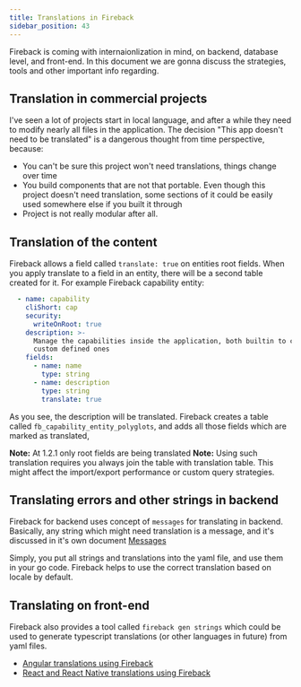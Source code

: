 ```yaml
---
title: Translations in Fireback
sidebar_position: 43
---
```


Fireback is coming with internaionlization in mind, on backend, database level, and front-end.
In this document we are gonna discuss the strategies, tools and other important info regarding.

## Translation in commercial projects

I've seen a lot of projects start in local language, and after a while they need to modify nearly
all files in the application. The decision "This app doesn't need to be translated" is a dangerous thought
from time perspective, because:

- You can't be sure this project won't need translations, things change over time
- You build components that are not that portable. Even though this project doesn't need translation,
some sections of it could be easily used somewhere else if you built it through
- Project is not really modular after all.

## Translation of the content

Fireback allows a field called `translate: true` on entities root fields. When you apply translate to a field
in an entity, there will be a second table created for it. For example Fireback capability entity:

```yaml
  - name: capability
    cliShort: cap
    security:
      writeOnRoot: true
    description: >-
      Manage the capabilities inside the application, both builtin to core and
      custom defined ones
    fields:
      - name: name
        type: string
      - name: description
        type: string
        translate: true
```

As you see, the description will be translated. Fireback creates a table called `fb_capability_entity_polyglots`,
and adds all those fields which are marked as translated,

**Note:** At 1.2.1 only root fields are being translated
**Note:** Using such translation requires you always join the table with translation table. This might affect
the import/export performance or custom query strategies.

## Translating errors and other strings in backend

Fireback for backend uses concept of `messages` for translating in backend. Basically, any string
which might need translation is a message, and it's discussed in it's own document [Messages](../messages.mdx)

Simply, you put all strings and translations into the yaml file, and use them in your go code. Fireback helps
to use the correct translation based on locale by default.

## Translating on front-end

Fireback also provides a tool called `fireback gen strings` which could be used to generate typescript
translations (or other languages in future) from yaml files.

- [Angular translations using Fireback](./angular-translation.mdx)
- [React and React Native translations using Fireback](./react-and-react-native-translation.mdx)